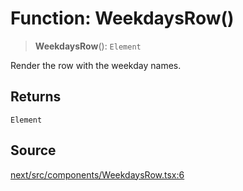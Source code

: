 # Function: WeekdaysRow()

> **WeekdaysRow**(): `Element`

Render the row with the weekday names.

## Returns

`Element`

## Source

[next/src/components/WeekdaysRow.tsx:6](https://github.com/gpbl/react-day-picker/blob/6515ed496/next/src/components/WeekdaysRow.tsx#L6)
